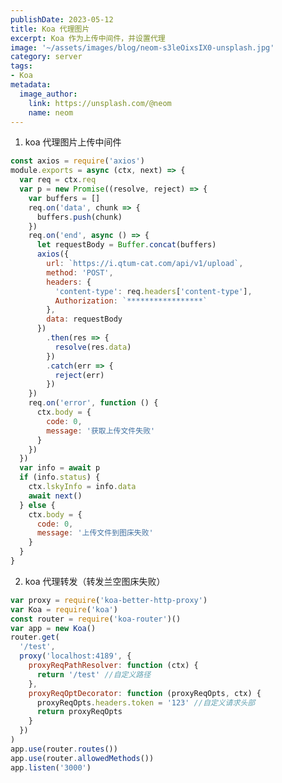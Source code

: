 ```yaml
---
publishDate: 2023-05-12
title: Koa 代理图片
excerpt: Koa 作为上传中间件，并设置代理
image: '~/assets/images/blog/neom-s3leOixsIX0-unsplash.jpg'
category: server
tags:
- Koa
metadata:
  image_author:
    link: https://unsplash.com/@neom
    name: neom
---
```


1. koa 代理图片上传中间件

```javascript
const axios = require('axios')
module.exports = async (ctx, next) => {
  var req = ctx.req
  var p = new Promise((resolve, reject) => {
    var buffers = []
    req.on('data', chunk => {
      buffers.push(chunk)
    })
    req.on('end', async () => {
      let requestBody = Buffer.concat(buffers)
      axios({
        url: `https://i.qtum-cat.com/api/v1/upload`,
        method: 'POST',
        headers: {
          'content-type': req.headers['content-type'],
          Authorization: `*****************`
        },
        data: requestBody
      })
        .then(res => {
          resolve(res.data)
        })
        .catch(err => {
          reject(err)
        })
    })
    req.on('error', function () {
      ctx.body = {
        code: 0,
        message: '获取上传文件失败'
      }
    })
  })
  var info = await p
  if (info.status) {
    ctx.lskyInfo = info.data
    await next()
  } else {
    ctx.body = {
      code: 0,
      message: '上传文件到图床失败'
    }
  }
}
```

2. koa 代理转发（转发兰空图床失败）

```javascript
var proxy = require('koa-better-http-proxy')
var Koa = require('koa')
const router = require('koa-router')()
var app = new Koa()
router.get(
  '/test',
  proxy('localhost:4189', {
    proxyReqPathResolver: function (ctx) {
      return '/test' //自定义路径
    },
    proxyReqOptDecorator: function (proxyReqOpts, ctx) {
      proxyReqOpts.headers.token = '123' //自定义请求头部
      return proxyReqOpts
    }
  })
)
app.use(router.routes())
app.use(router.allowedMethods())
app.listen('3000')
```
